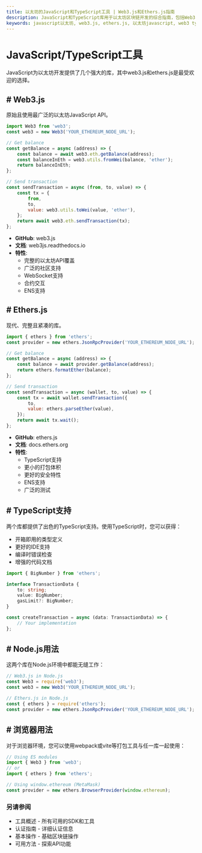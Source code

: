 ```yaml
---
title: 以太坊的JavaScript和TypeScript工具 | Web3.js和Ethers.js指南
description: JavaScript和TypeScript库用于以太坊区块链开发的综合指南，包括Web3.js和Ethers.js的实用代码示例和集成模式
keywords: javascript以太坊, web3.js, ethers.js, 以太坊javascript, web3 typescript, 以太坊typescript, javascript dapp, typescript智能合约, node.js以太坊, javascript区块链, typescript web3, 浏览器以太坊, 前端区块链
---
```


# JavaScript/TypeScript工具

JavaScript为以太坊开发提供了几个强大的库，其中web3.js和ethers.js是最受欢迎的选择。

<PayAttention category="Javascript/Typescript" />

## # Web3.js

原始且使用最广泛的以太坊JavaScript API。

```javascript
import Web3 from 'web3';
const web3 = new Web3('YOUR_ETHEREUM_NODE_URL');

// Get balance
const getBalance = async (address) => {
	const balance = await web3.eth.getBalance(address);
	const balanceInEth = web3.utils.fromWei(balance, 'ether');
	return balanceInEth;
};

// Send transaction
const sendTransaction = async (from, to, value) => {
	const tx = {
		from,
		to,
		value: web3.utils.toWei(value, 'ether'),
	};
	return await web3.eth.sendTransaction(tx);
};
```

- **GitHub**: <Link to="https://github.com/web3/web3.js" target="_blank" absolute>web3.js</Link>
- **文档**: <Link to="https://web3js.readthedocs.io/" target="_blank" absolute>web3js.readthedocs.io</Link>
- **特性**:
  - 完整的以太坊API覆盖
  - 广泛的社区支持
  - WebSocket支持
  - 合约交互
  - ENS支持

## # Ethers.js

现代、完整且紧凑的库。

```javascript
import { ethers } from 'ethers';
const provider = new ethers.JsonRpcProvider('YOUR_ETHEREUM_NODE_URL');

// Get balance
const getBalance = async (address) => {
	const balance = await provider.getBalance(address);
	return ethers.formatEther(balance);
};

// Send transaction
const sendTransaction = async (wallet, to, value) => {
	const tx = await wallet.sendTransaction({
		to,
		value: ethers.parseEther(value),
	});
	return await tx.wait();
};
```

- **GitHub**: <Link to="https://github.com/ethers-io/ethers.js/" target="_blank" absolute>ethers.js</Link>
- **文档**: <Link to="https://docs.ethers.org/" target="_blank" absolute>docs.ethers.org</Link>
- **特性**:
  - TypeScript支持
  - 更小的打包体积
  - 更好的安全特性
  - ENS支持
  - 广泛的测试

## # TypeScript支持

两个库都提供了出色的TypeScript支持。使用TypeScript时，您可以获得：

- 开箱即用的类型定义
- 更好的IDE支持
- 编译时错误检查
- 增强的代码文档

```typescript
import { BigNumber } from 'ethers';

interface TransactionData {
	to: string;
	value: BigNumber;
	gasLimit?: BigNumber;
}

const createTransaction = async (data: TransactionData) => {
	// Your implementation
};
```

## # Node.js用法

这两个库在Node.js环境中都能无缝工作：

```javascript
// Web3.js in Node.js
const Web3 = require('web3');
const web3 = new Web3('YOUR_ETHEREUM_NODE_URL');

// Ethers.js in Node.js
const { ethers } = require('ethers');
const provider = new ethers.JsonRpcProvider('YOUR_ETHEREUM_NODE_URL');
```

## # 浏览器用法

对于浏览器环境，您可以使用webpack或vite等打包工具与任一库一起使用：

```javascript
// Using ES modules
import { Web3 } from 'web3';
// or
import { ethers } from 'ethers';

// Using window.ethereum (MetaMask)
const provider = new ethers.BrowserProvider(window.ethereum);
```

### 另请参阅

- <Link to="/docs/ethereum/tools/overview" title="可用以太坊开发工具和SDK的完整概述">工具概述</Link> - 所有可用的SDK和工具
- <Link to="/docs/ethereum/authentication" title="与以太坊节点和API服务认证的指南">认证指南</Link> - 详细认证信息
- <Link to="/docs/ethereum/basic-operations" title="学习开发者的基本以太坊区块链操作">基本操作</Link> - 基础区块链操作
- <Link to="/docs/ethereum/all-methods" title="所有可用以太坊API方法的完整参考">可用方法</Link> - 探索API功能
